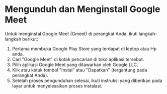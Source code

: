 # Mengunduh dan Menginstall Google Meet

Untuk menginstal Google Meet (Gmeet) di perangkat Anda, ikuti langkah-langkah berikut:

1. Pertama membuka  Google Play Store yang terdapat di leptop atau Hp anda.
2. Cari "Google Meet" di kotak pencarian di toko aplikasi tersebut.
3. Pilih aplikasi Google Meet yang ditawarkan oleh Google LLC.
4. Klik atau ketuk tombol "Instal" atau "Dapatkan" (tergantung pada perangkat Anda).
5. Setelah proses pengunduhan selesai, ikuti instruksi yang diberikan pada layar untuk menyelesaikan   proses instalasi.
